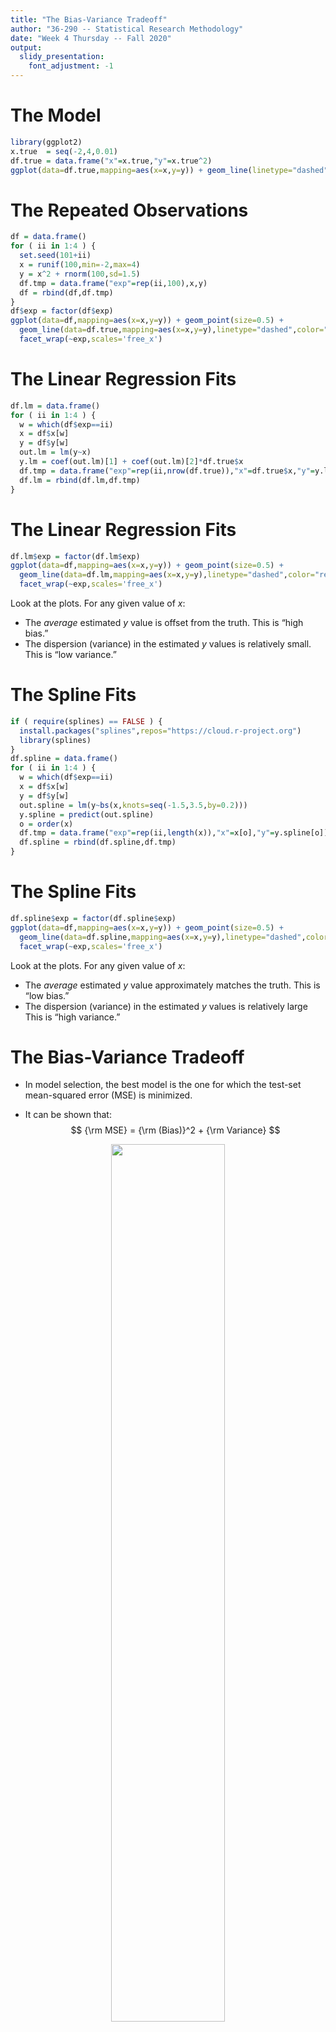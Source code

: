 ```yaml
---
title: "The Bias-Variance Tradeoff"
author: "36-290 -- Statistical Research Methodology"
date: "Week 4 Thursday -- Fall 2020"
output:
  slidy_presentation:
    font_adjustment: -1
---
```


The Model
===

```r
library(ggplot2)
x.true  = seq(-2,4,0.01)
df.true = data.frame("x"=x.true,"y"=x.true^2)
ggplot(data=df.true,mapping=aes(x=x,y=y)) + geom_line(linetype="dashed",color="red",size=1.5) + ylim(-2,18)
```

The Repeated Observations
===

```r
df = data.frame()
for ( ii in 1:4 ) {
  set.seed(101+ii)
  x = runif(100,min=-2,max=4)
  y = x^2 + rnorm(100,sd=1.5)
  df.tmp = data.frame("exp"=rep(ii,100),x,y)
  df = rbind(df,df.tmp)
}
df$exp = factor(df$exp)
ggplot(data=df,mapping=aes(x=x,y=y)) + geom_point(size=0.5) + 
  geom_line(data=df.true,mapping=aes(x=x,y=y),linetype="dashed",color="red",size=1.5) + xlim(-2,4) + ylim(-2,18) + 
  facet_wrap(~exp,scales='free_x')
```

The Linear Regression Fits
===

```r
df.lm = data.frame()
for ( ii in 1:4 ) {
  w = which(df$exp==ii)
  x = df$x[w]
  y = df$y[w]
  out.lm = lm(y~x)
  y.lm = coef(out.lm)[1] + coef(out.lm)[2]*df.true$x
  df.tmp = data.frame("exp"=rep(ii,nrow(df.true)),"x"=df.true$x,"y"=y.lm)
  df.lm = rbind(df.lm,df.tmp)
}
```

The Linear Regression Fits
===

```r
df.lm$exp = factor(df.lm$exp)
ggplot(data=df,mapping=aes(x=x,y=y)) + geom_point(size=0.5) + 
  geom_line(data=df.lm,mapping=aes(x=x,y=y),linetype="dashed",color="red",size=1.5) + xlim(-2,4) + ylim(-2,18) + 
  facet_wrap(~exp,scales='free_x')
```
Look at the plots. For any given value of $x$:

- The *average* estimated $y$ value is offset from the truth. This is "high bias."
- The dispersion (variance) in the estimated $y$ values is relatively small. This is "low variance."

The Spline Fits
===

```r
if ( require(splines) == FALSE ) {
  install.packages("splines",repos="https://cloud.r-project.org")
  library(splines)
}
df.spline = data.frame()
for ( ii in 1:4 ) {
  w = which(df$exp==ii)
  x = df$x[w]
  y = df$y[w]
  out.spline = lm(y~bs(x,knots=seq(-1.5,3.5,by=0.2)))
  y.spline = predict(out.spline)
  o = order(x)
  df.tmp = data.frame("exp"=rep(ii,length(x)),"x"=x[o],"y"=y.spline[o])
  df.spline = rbind(df.spline,df.tmp)
}
```

The Spline Fits
===

```r
df.spline$exp = factor(df.spline$exp)
ggplot(data=df,mapping=aes(x=x,y=y)) + geom_point(size=0.5) + 
  geom_line(data=df.spline,mapping=aes(x=x,y=y),linetype="dashed",color="red",size=1.5) + xlim(-2,4) + ylim(-2,18) + 
  facet_wrap(~exp,scales='free_x')
```
Look at the plots. For any given value of $x$:

- The *average* estimated $y$ value approximately matches the truth. This is "low bias."
- The dispersion (variance) in the estimated $y$ values is relatively large This is "high variance."

The Bias-Variance Tradeoff
===

- In model selection, the best model is the one for which the test-set mean-squared error (MSE) is minimized.

- It can be shown that:
$$
{\rm MSE} = {\rm (Bias)}^2 + {\rm Variance}
$$

<center>![](http://www.stat.cmu.edu/~pfreeman/Flexibility.png){width=60%}</center>

Look at the figure to the right, and the uppermost curve (which is the test-set MSE). Towards the left, the model is insufficiently flexible: high bias, low variance. Towards the right, the model is overly flexible: low bias, high variance. The optimal amount of flexibility lies somewhere in the middle.
